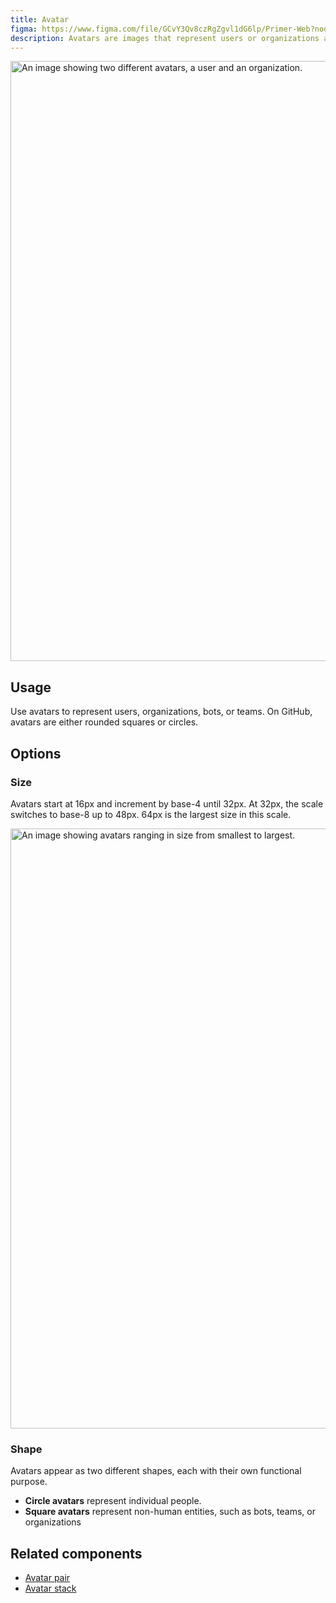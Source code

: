 ```yaml
---
title: Avatar
figma: https://www.figma.com/file/GCvY3Qv8czRgZgvl1dG6lp/Primer-Web?node-id=13007%3A40428
description: Avatars are images that represent users or organizations at GitHub.
---
```



<img
  width="960"
  alt="An image showing two different avatars, a user and an organization."
  src="https://user-images.githubusercontent.com/586552/203206390-f57e83e5-6950-4036-8e67-869ca99f510c.png"
/>

## Usage

Use avatars to represent users, organizations, bots, or teams. On GitHub, avatars are either rounded squares or circles.

## Options

### Size

Avatars start at 16px and increment by base-4 until 32px. At 32px, the scale switches to base-8 up to 48px.
64px is the largest size in this scale.

<img
  width="960"
  alt="An image showing avatars ranging in size from smallest to largest."
  src="https://user-images.githubusercontent.com/586552/207139770-429f7327-c3e5-4e38-aa58-185a03d82304.png"
/>

### Shape

Avatars appear as two different shapes, each with their own functional purpose.

- **Circle avatars** represent individual people.
- **Square avatars** represent non-human entities, such as bots, teams, or organizations

## Related components

- [Avatar pair](/components/avatar-pair)
- [Avatar stack](/components/avatar-stack)
